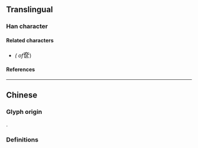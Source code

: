 {{also|奩}}
{{character info}}
==Translingual==

===Han character===
{{Han char|rn=37|rad=大|as=04|sn=7|four=40714|canj=KSK|ids=⿱大区}}

====Related characters====
* {{l|mul|[[奩]]}} ''({{w|Traditional Chinese|Traditional form}} of ''<big>奁</big>)

====References====
{{Han ref|kx=0250.161|hdz=10529.090|uh=5941}}

----

==Chinese==

===Glyph origin===
{{Han simp|奩|f=區|t=区}}.

===Definitions===
{{zh-see|奩}}